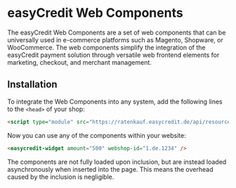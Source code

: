 
<Meta title="Getting Started/Installation" />

<h1>easyCredit Web Components</h1>

<p>The easyCredit Web Components are a set of web components that can be universally used in e-commerce platforms such as Magento, Shopware, or WooCommerce. The web components simplify the integration of the easyCredit payment solution through versatile web frontend elements for marketing, checkout, and merchant management.</p>

<h2>Installation</h2>

To integrate the Web Components into any system, add the following lines to the `<head>` of your shop:

```html
<script type="module" src="https://ratenkauf.easycredit.de/api/resource/webcomponents/v3/easycredit-components/easycredit-components.esm.js"></script>
```

Now you can use any of the components within your website:

```html
<easycredit-widget amount="500" webshop-id="1.de.1234" />
```

The components are not fully loaded upon inclusion, but are instead loaded asynchronously when inserted into the page. This means the overhead caused by the inclusion is negligible.
